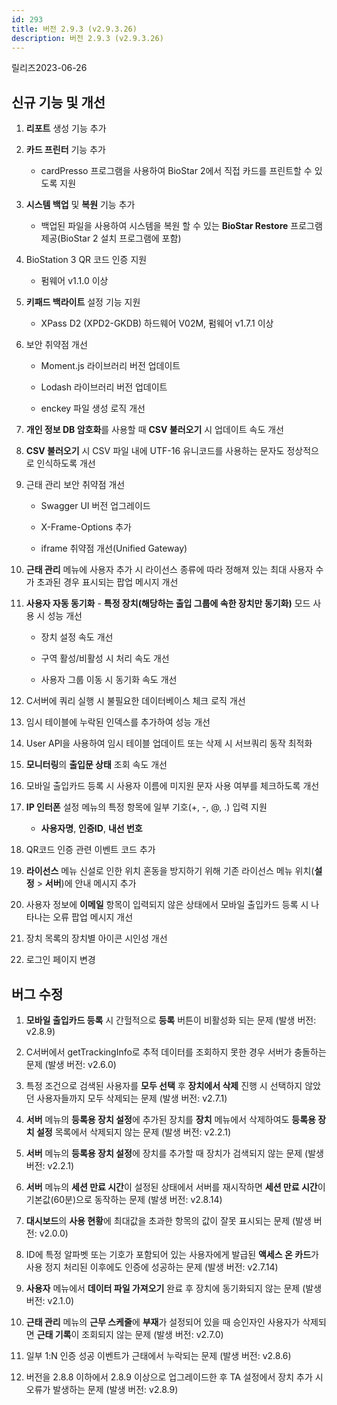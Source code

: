 ```yaml
---
id: 293
title: 버전 2.9.3 (v2.9.3.26)
description: 버전 2.9.3 (v2.9.3.26)
---
```


릴리즈<Separator/>2023-06-26

## 신규 기능 및 개선

1. **리포트** 생성 기능 추가

1. **카드 프린터** 기능 추가

    * cardPresso 프로그램을 사용하여 BioStar 2에서 직접 카드를 프린트할 수 있도록 지원

1. **시스템 백업** 및 **복원** 기능 추가

    * 백업된 파일을 사용하여 시스템을 복원 할 수 있는 **BioStar Restore** 프로그램 제공(BioStar 2 설치 프로그램에 포함)

1. BioStation 3 QR 코드 인증 지원

    * 펌웨어 v1.1.0 이상

1. **키패드 백라이트** 설정 기능 지원

    * XPass D2 (XPD2-GKDB) 하드웨어 V02M, 펌웨어 v1.7.1 이상

1. 보안 취약점 개선

    * Moment.js 라이브러리 버전 업데이트

    * Lodash 라이브러리 버전 업데이트

    * enckey 파일 생성 로직 개선

1. **개인 정보 DB 암호화**를 사용할 때 **CSV 불러오기** 시 업데이트 속도 개선

1. **CSV 불러오기** 시 CSV 파일 내에 UTF-16 유니코드를 사용하는 문자도 정상적으로 인식하도록 개선

1. 근태 관리 보안 취약점 개선

    * Swagger UI 버전 업그레이드

    * X-Frame-Options 추가

    * iframe 취약점 개선(Unified Gateway)

1. **근태 관리** 메뉴에 사용자 추가 시 라이선스 종류에 따라 정해져 있는 최대 사용자 수가 초과된 경우 표시되는 팝업 메시지 개선

1. **사용자 자동 동기화** - **특정 장치(해당하는 출입 그룹에 속한 장치만 동기화)** 모드 사용 시 성능 개선

    * 장치 설정 속도 개선

    * 구역 활성/비활성 시 처리 속도 개선

    * 사용자 그룹 이동 시 동기화 속도 개선

1. C서버에 쿼리 실행 시 불필요한 데이터베이스 체크 로직 개선

1. 임시 테이블에 누락된 인덱스를 추가하여 성능 개선

1. User API을 사용하여 임시 테이블 업데이트 또는 삭제 시 서브쿼리 동작 최적화

1. **모니터링**의 **출입문 상태** 조회 속도 개선

1. 모바일 출입카드 등록 시 사용자 이름에 미지원 문자 사용 여부를 체크하도록 개선

1. **IP 인터폰** 설정 메뉴의 특정 항목에 일부 기호(+, -, @, .) 입력 지원

    * **사용자명**, **인증ID**, **내선 번호**

1. QR코드 인증 관련 이벤트 코드 추가

1. **라이선스** 메뉴 신설로 인한 위치 혼동을 방지하기 위해 기존 라이선스 메뉴 위치(**설정** > **서버**)에 안내 메시지 추가

1. 사용자 정보에 **이메일** 항목이 입력되지 않은 상태에서 모바일 출입카드 등록 시 나타나는 오류 팝업 메시지 개선

1. 장치 목록의 장치별 아이콘 시인성 개선

1. 로그인 페이지 변경

## 버그 수정

1. **모바일 출입카드 등록** 시 간헐적으로 **등록** 버튼이 비활성화 되는 문제 (발생 버전: v2.8.9)

1. C서버에서 getTrackingInfo로 추적 데이터를 조회하지 못한 경우 서버가 충돌하는 문제 (발생 버전: v2.6.0)

1. 특정 조건으로 검색된 사용자를 **모두 선택** 후 **장치에서 삭제** 진행 시 선택하지 않았던 사용자들까지 모두 삭제되는 문제 (발생 버전: v2.7.1)

1. **서버** 메뉴의 **등록용 장치 설정**에 추가된 장치를 **장치** 메뉴에서 삭제하여도 **등록용 장치 설정** 목록에서 삭제되지 않는 문제 (발생 버전: v2.2.1)

1. **서버** 메뉴의 **등록용 장치 설정**에 장치를 추가할 때 장치가 검색되지 않는 문제 (발생 버전: v2.2.1)

1. **서버** 메뉴의 **세션 만료 시간**이 설정된 상태에서 서버를 재시작하면 **세션 만료 시간**이 기본값(60분)으로 동작하는 문제 (발생 버전: v2.8.14)

1. **대시보드**의 **사용 현황**에 최대값을 초과한 항목의 값이 잘못 표시되는 문제 (발생 버전: v2.0.0)

1. ID에 특정 알파벳 또는 기호가 포함되어 있는 사용자에게 발급된 **액세스 온 카드**가 사용 정지 처리된 이후에도 인증에 성공하는 문제 (발생 버전: v2.7.14)

1. **사용자** 메뉴에서 **데이터 파일 가져오기** 완료 후 장치에 동기화되지 않는 문제 (발생 버전: v2.1.0)

1. **근태 관리** 메뉴의 **근무 스케줄**에 **부재**가 설정되어 있을 때 승인자인 사용자가 삭제되면 **근태 기록**이 조회되지 않는 문제 (발생 버전: v2.7.0)

1. 일부 1:N 인증 성공 이벤트가 근태에서 누락되는 문제 (발생 버전: v2.8.6)

1. 버전을 2.8.8 이하에서 2.8.9 이상으로 업그레이드한 후 TA 설정에서 장치 추가 시 오류가 발생하는 문제 (발생 버전: v2.8.9)